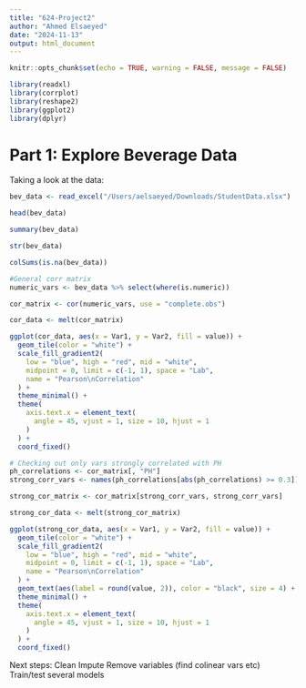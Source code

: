 ```yaml
---
title: "624-Project2"
author: "Ahmed Elsaeyed"
date: "2024-11-13"
output: html_document
---
```


```r
knitr::opts_chunk$set(echo = TRUE, warning = FALSE, message = FALSE) 

library(readxl)
library(corrplot)
library(reshape2)
library(ggplot2)
library(dplyr)


```


# Part 1: Explore Beverage Data

Taking a look at the data:
```r

bev_data <- read_excel("/Users/aelsaeyed/Downloads/StudentData.xlsx")

head(bev_data)

```

```r
summary(bev_data)

```

```r
str(bev_data)
```

```r
colSums(is.na(bev_data))

```


```r
#General corr matrix
numeric_vars <- bev_data %>% select(where(is.numeric))

cor_matrix <- cor(numeric_vars, use = "complete.obs")

cor_data <- melt(cor_matrix)

ggplot(cor_data, aes(x = Var1, y = Var2, fill = value)) +
  geom_tile(color = "white") +
  scale_fill_gradient2(
    low = "blue", high = "red", mid = "white",
    midpoint = 0, limit = c(-1, 1), space = "Lab",
    name = "Pearson\nCorrelation"
  ) +
  theme_minimal() +
  theme(
    axis.text.x = element_text(
      angle = 45, vjust = 1, size = 10, hjust = 1
    )
  ) +
  coord_fixed()
```




```r
# Checking out only vars strongly correlated with PH
ph_correlations <- cor_matrix[, "PH"]
strong_corr_vars <- names(ph_correlations[abs(ph_correlations) >= 0.3])

strong_cor_matrix <- cor_matrix[strong_corr_vars, strong_corr_vars]

strong_cor_data <- melt(strong_cor_matrix)

ggplot(strong_cor_data, aes(x = Var1, y = Var2, fill = value)) +
  geom_tile(color = "white") +
  scale_fill_gradient2(
    low = "blue", high = "red", mid = "white",
    midpoint = 0, limit = c(-1, 1), space = "Lab",
    name = "Pearson\nCorrelation"
  ) +
  geom_text(aes(label = round(value, 2)), color = "black", size = 4) +
  theme_minimal() +
  theme(
    axis.text.x = element_text(
      angle = 45, vjust = 1, size = 10, hjust = 1
    )
  ) +
  coord_fixed()
```


Next steps:
Clean
Impute 
Remove variables (find colinear vars etc)
Train/test several models 
















